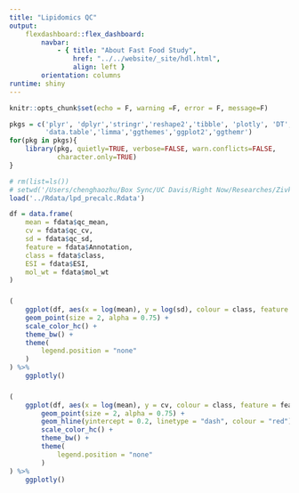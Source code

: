 ```yaml
---
title: "Lipidomics QC"
output:
    flexdashboard::flex_dashboard:
        navbar:
            - { title: "About Fast Food Study", 
                href: "../../website/_site/hdl.html", 
                align: left }
        orientation: columns
runtime: shiny 
---
```


```r
knitr::opts_chunk$set(echo = F, warning =F, error = F, message=F)
```

```r
pkgs = c('plyr', 'dplyr','stringr','reshape2','tibble', 'plotly', 'DT',
         'data.table','limma','ggthemes','ggplot2','ggthemr')
for(pkg in pkgs){
    library(pkg, quietly=TRUE, verbose=FALSE, warn.conflicts=FALSE, 
            character.only=TRUE)
}
```

```r
# rm(list=ls())
# setwd('/Users/chenghaozhu/Box Sync/UC Davis/Right Now/Researches/Zivkovic Lab/Fast Food Study/Data/between_assays_analysis/hdl_structure_and_function/')
load('../Rdata/lpd_precalc.Rdata')
```

```r
df = data.frame(
    mean = fdata$qc_mean,
    cv = fdata$qc_cv,
    sd = fdata$qc_sd,
    feature = fdata$Annotation,
    class = fdata$class,
    ESI = fdata$ESI,
    mol_wt = fdata$mol_wt
)
```

###

```r
(
    ggplot(df, aes(x = log(mean), y = log(sd), colour = class, feature = feature, ESI = ESI, mol_wt = mol_wt)) +
    geom_point(size = 2, alpha = 0.75) +
    scale_color_hc() +
    theme_bw() +
    theme(
        legend.position = "none"
    )
) %>%
    ggplotly()
```

###

```r
(
    ggplot(df, aes(x = log(mean), y = cv, colour = class, feature = feature, ESI = ESI, mol_wt = mol_wt)) +
        geom_point(size = 2, alpha = 0.75) +
        geom_hline(yintercept = 0.2, linetype = "dash", colour = "red") +
        scale_color_hc() +
        theme_bw() +
        theme(
            legend.position = "none"
        )
) %>%
    ggplotly()
```



